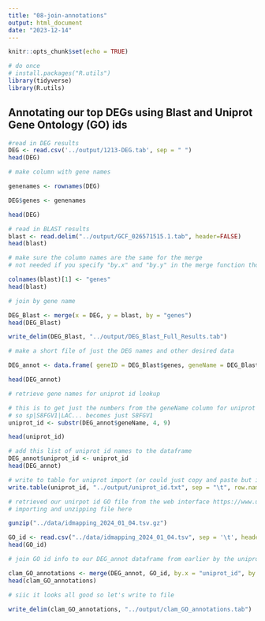 ```yaml
---
title: "08-join-annotations"
output: html_document
date: "2023-12-14"
---
```


```r
knitr::opts_chunk$set(echo = TRUE)
```

```r
# do once
# install.packages("R.utils")
library(tidyverse)
library(R.utils)

```

## Annotating our top DEGs using Blast and Uniprot Gene Ontology (GO) ids

```r

#read in DEG results
DEG <- read.csv('../output/1213-DEG.tab', sep = " ")
head(DEG)

```

```r
# make column with gene names

genenames <- rownames(DEG)

DEG$genes <- genenames

head(DEG)

```

```r
# read in BLAST results
blast <- read.delim("../output/GCF_026571515.1.tab", header=FALSE)
head(blast)
```

```r
# make sure the column names are the same for the merge
# not needed if you specify "by.x" and "by.y" in the merge function tho 

colnames(blast)[1] <- "genes"
head(blast)
```

```r
# join by gene name

DEG_Blast <- merge(x = DEG, y = blast, by = "genes")
head(DEG_Blast)

write_delim(DEG_Blast, "../output/DEG_Blast_Full_Results.tab")

```

```r
# make a short file of just the DEG names and other desired data

DEG_annot <- data.frame( geneID = DEG_Blast$genes, geneName = DEG_Blast$V2, baseMean = DEG_Blast$baseMean, log2FoldChange = DEG_Blast$log2FoldChange, pvalue = DEG_Blast$pvalue, padj = DEG_Blast$padj  )

head(DEG_annot)


```

```r
# retrieve gene names for uniprot id lookup

# this is to get just the numbers from the geneName column for uniprot
# so sp|S8FGV1|LAC... becomes just S8FGV1
uniprot_id <- substr(DEG_annot$geneName, 4, 9)

head(uniprot_id)

# add this list of uniprot id names to the dataframe
DEG_annot$uniprot_id <- uniprot_id
head(DEG_annot)

# write to table for uniprot import (or could just copy and paste but i imported a text file to uniprot just for my own santity to make sure everything was included)
write.table(uniprot_id, "../output/uniprot_id.txt", sep = "\t", row.names = FALSE, col.names = FALSE, quote = FALSE)

```

```r

# retrieved our unirpot id GO file from the web interface https://www.uniprot.org/
# importing and unzipping file here

gunzip("../data/idmapping_2024_01_04.tsv.gz")

GO_id <- read.csv("../data/idmapping_2024_01_04.tsv", sep = '\t', header = TRUE, row.names=NULL)
head(GO_id)
```

```r
# join GO id info to our DEG_annot dataframe from earlier by the uniprot ids

clam_GO_annotations <- merge(DEG_annot, GO_id, by.x = "uniprot_id", by.y = "Entry")
head(clam_GO_annotations)

```

```r
# siic it looks all good so let's write to file

write_delim(clam_GO_annotations, "../output/clam_GO_annotations.tab")
```
